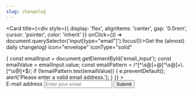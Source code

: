 ```yaml
---
slug: changelog
---
```

<Card
  title={<div style={{ display: 'flex', alignItems: 'center', gap: '0.5rem', cursor: 'pointer', color: 'inherit' }} onClick={() => document.querySelector('input[type="email"]').focus()}>Get the (almost) daily changelog</div>}
  icon="envelope"
  iconType="solid"
>
  <form
    method="POST"
    action="https://customerioforms.com/forms/submit_action?site_id=4678cfb1d91b95f35420&form_id=01jk50qavhdht46f3ytednjdyq&success_url=https://docs.vapi.ai/changelog"
    className="subscribe-form"
    style={{margin: '1rem 0'}}
    onSubmit={(e) => {
      const emailInput = document.getElementById('email_input');
      const emailValue = emailInput.value;
      const emailPattern = /^[^\s@]+@[^\s@]+\.[^\s@]+$/;
      if (!emailPattern.test(emailValue)) {
        e.preventDefault();
        alert('Please enter a valid email address.');
      }
    }}
  >
    <div className="flex gap-2" style={{ paddingLeft: '0.5rem' }}>
      <label htmlFor="email_input" style={{ display: 'none' }}>E-mail address</label>
      <input
        id="email_input"
        type="email"
        name="email"
        placeholder="Enter your email"
        required
        style={{
          border: '1px solid #e2e8f0',
          borderRadius: '0.375rem',
          padding: '0.5rem 1rem',
          width: '100%',
          fontSize: '0.875rem',
          outline: 'none',
          transition: 'border-color 0.2s ease-in-out',
          color: '#1f2937',
          ':focus': {
            borderColor: '#4f46e5',
            boxShadow: '0 0 0 1px #4f46e5'
          },
          '@media (prefers-color-scheme: dark)': {
            backgroundColor: '#374151',
            borderColor: '#4b5563',
            color: '#f3f4f6',
            '::placeholder': {
              color: '#9ca3af'
            },
            ':focus': {
              borderColor: '#6366f1',
              boxShadow: '0 0 0 1px #6366f1'
            }
          }
        }}
      />
      <button
        type="submit"
        style={{
          backgroundColor: '#37aa9d',
          color: 'white',
          fontWeight: 500,
          padding: '0.5rem 1rem',
          borderRadius: '0.375rem',
          border: 'none',
          cursor: 'pointer',
          transition: 'all 0.2s ease-in-out',
          ':hover': {
            backgroundColor: '#2e8b7d',
            transform: 'translateY(-1px)'
          },
          ':active': {
            transform: 'translateY(0)'
          },
          '@media (prefers-color-scheme: dark)': {
            backgroundColor: '#94ffd2',
            color: '#1f2937',
            ':hover': {
              backgroundColor: '#7cd9b0'
            }
          }
        }}
      >
        Submit
      </button>
    </div>
  </form>
</Card>